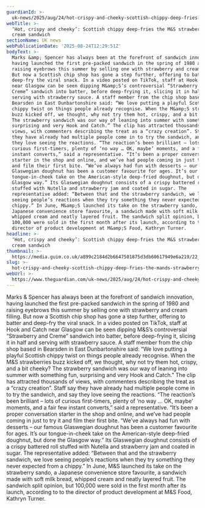 ```yaml
---
guardianId: >-
  uk-news/2025/aug/24/hot-crispy-and-cheeky-scottish-chippy-deep-fries-the-ms-strawberry-and-cream-sandwich
webTitle: >-
  ‘Hot, crispy and cheeky’: Scottish chippy deep-fries the M&S strawberry and
  cream sandwich
sectionName: UK news
webPublicationDate: '2025-08-24T12:29:51Z'
bodyText: >-
  Marks &amp; Spencer has always been at the forefront of sandwich innovation,
  having launched the first pre-packed sandwich in the spring of 1980 and
  raising eyebrows this summer by selling one with strawberry and cream filling.
  But now a Scottish chip shop has gone a step further, offering to batter and
  deep-fry the viral snack. In a video posted on TikTok, staff at Hook and Catch
  near Glasgow can be seen dipping M&amp;S’s controversial “Strawberry and
  Creme” sandwich into batter, before deep-frying it, slicing it in half and
  serving with strawberry sauce. A staff member from the chip shop based in
  Bearsden in East Dunbartonshire said: “We love putting a playful Scottish
  chippy twist on things people already recognise. When the M&amp;S strawberries
  buzz kicked off, we thought, why not try them hot, crispy, and a bit cheeky?
  The strawberry sandwich was our way of leaning into summer with something fun,
  surprising and very Hook and Catch.” The clip has attracted thousands of
  views, with commenters describing the treat as a “crazy creation”. Staff say
  they have already had multiple people come in to try the sandwich, and say
  they love seeing the reactions. “The reaction’s been brilliant – lots of
  curious first-timers, plenty of ‘no way … OK, maybe’ moments, and a fair few
  instant converts,” said a representative. “It’s been a proper conversation
  starter in the shop and online, and we’ve had people coming in just to try it
  and film their first bite. “We’ve always had fun with desserts – our famous
  Glaswegian doughnut has been a customer favourite for ages. It’s our
  tongue-in-cheek take on the American-style deep-fried doughnut, but done the
  Glasgow way.” Its Glaswegian doughnut consists of a crispy battered roll
  stuffed with Nutella and strawberry jam and coated in sugar. The
  representative added: “Between that and the strawberry sandwich, we love
  seeing people’s reactions when they try something they never expected from a
  chippy.” In June, M&amp;S launched its take on the strawberry sando, a
  Japanese convenience store favourite, a sandwich made with soft milk bread,
  whipped cream and neatly layered fruit. The sandwich split opinion, but
  100,000 were sold in the first month after its launch, according to to the
  director of product development at M&amp;S Food, Kathryn Turner.
headline: >-
  ‘Hot, crispy and cheeky’: Scottish chippy deep-fries the M&S strawberry and
  cream sandwich
thumbnail: >-
  https://media.guim.co.uk/a899c2184d2b6647501875d3db60617949e6a219/22_0_3728_2983/500.jpg
slug: >-
  hot-crispy-and-cheeky-scottish-chippy-deep-fries-the-mands-strawberry-and-cream-sandwich
webUrl: >-
  https://www.theguardian.com/uk-news/2025/aug/24/hot-crispy-and-cheeky-scottish-chippy-deep-fries-the-ms-strawberry-and-cream-sandwich
---
```

Marks &amp; Spencer has always been at the forefront of sandwich innovation, having launched the first pre-packed sandwich in the spring of 1980 and raising eyebrows this summer by selling one with strawberry and cream filling. But now a Scottish chip shop has gone a step further, offering to batter and deep-fry the viral snack. In a video posted on TikTok, staff at Hook and Catch near Glasgow can be seen dipping M&amp;S’s controversial “Strawberry and Creme” sandwich into batter, before deep-frying it, slicing it in half and serving with strawberry sauce. A staff member from the chip shop based in Bearsden in East Dunbartonshire said: “We love putting a playful Scottish chippy twist on things people already recognise. When the M&amp;S strawberries buzz kicked off, we thought, why not try them hot, crispy, and a bit cheeky? The strawberry sandwich was our way of leaning into summer with something fun, surprising and very Hook and Catch.” The clip has attracted thousands of views, with commenters describing the treat as a “crazy creation”. Staff say they have already had multiple people come in to try the sandwich, and say they love seeing the reactions. “The reaction’s been brilliant – lots of curious first-timers, plenty of ‘no way … OK, maybe’ moments, and a fair few instant converts,” said a representative. “It’s been a proper conversation starter in the shop and online, and we’ve had people coming in just to try it and film their first bite. “We’ve always had fun with desserts – our famous Glaswegian doughnut has been a customer favourite for ages. It’s our tongue-in-cheek take on the American-style deep-fried doughnut, but done the Glasgow way.” Its Glaswegian doughnut consists of a crispy battered roll stuffed with Nutella and strawberry jam and coated in sugar. The representative added: “Between that and the strawberry sandwich, we love seeing people’s reactions when they try something they never expected from a chippy.” In June, M&amp;S launched its take on the strawberry sando, a Japanese convenience store favourite, a sandwich made with soft milk bread, whipped cream and neatly layered fruit. The sandwich split opinion, but 100,000 were sold in the first month after its launch, according to to the director of product development at M&amp;S Food, Kathryn Turner.
